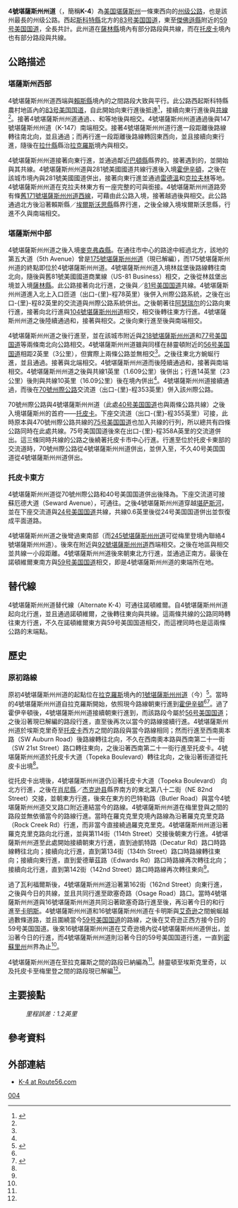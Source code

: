 {{noteTA
|G1=USState
}}
{{Infobox US Road
|Name = 4號堪薩斯州州道<br />Kansas State Highway 4
|Shield = K-4.svg
|Map = K-4 map.png
|Formed = 
|state=KS
|type=KS
|established=
|Mile=367
|length_round=0
|length_ref=
|cities=
|counties=[[斯科特縣_(堪薩斯州)|斯科特縣]]、[[雷恩縣_(堪薩斯州)|雷恩縣]]、[[內斯縣_(堪薩斯州)|內斯縣]]、[[拉什縣_(堪薩斯州)|拉什縣]]、[[巴頓縣_(堪薩斯州)|巴頓縣]]、[[賴斯縣_(堪薩斯州)|賴斯縣]]、[[埃爾斯沃思縣_(堪薩斯州)|埃爾斯沃思縣]]、[[麥克弗森縣_(堪薩斯州)|麥克弗森縣]]、[[薩林縣_(堪薩斯州)|薩林縣]]、[[迪金森县_(堪萨斯州)|迪金森县]]、[[摩里斯縣_(堪薩斯州)|摩里斯縣]]、[[沃邦西县_(堪萨斯州)|沃邦西县]]、[[肖尼縣_(堪薩斯州)|肖尼縣]]、[[傑佛遜縣_(堪薩斯州)|傑佛遜縣]]
|direction_a=西
|terminus_a={{Jct|country=USA|US|83}}（{{le|斯科特城 (堪薩斯州)|Scott City, Kansas|斯科特城}}北方） 
|junction={{plainlist|
*{{Jct|country=USA|US|283}}（{{le|蘭瑟姆 (堪薩斯州)|Ransom, Kansas|蘭瑟姆}}）
*{{Jct|country=USA|US|183}}（[[拉克羅斯_(堪薩斯州)|拉克羅斯]]）
*{{Jct|country=USA|US|281}}（[[霍伊辛頓_(堪薩斯州)|霍伊辛頓]]）
*{{Jct|country=USA|I|135|US|81}}（自{{le|林兹堡 (堪薩斯州)|Lindsborg, Kansas|林兹堡}}至[[阿瑟瑞尔|阿瑟瑞尔]]）
*{{Jct|country=USA|US|77}}（{{le|赫靈頓 (堪薩斯州)|Herington, Kansas|赫靈頓}}）
*{{Jct|country=USA|I|70|US|40}}（[[托皮卡|托皮卡]]西方）
*{{Jct|country=USA|I|470|US|75}}（托皮卡）
*{{Jct|country=USA|US|75}}（托皮卡）
*{{Jct|state=KS|I|70|I|470|KTA||}}（托皮卡）
*{{Jct|country=USA|US|40}}（托皮卡）
*{{Jct|country=USA|US|24}}（托皮卡東北方）
}}
|direction_b=東
|terminus_b={{Jct|country=USA|US|59}}（{{le|諾頓維爾 (堪薩斯州)|Nortonville, Kansas|諾頓維爾}}）
|previous_type=KS
|previous_route=3
|next_type=KS
|next_route=5
}}
'''4號堪薩斯州州道'''（{{lang|en|'''Kansas State Highway 4'''}}，簡稱'''K-4'''）為[[美国|美国]][[堪薩斯州|堪薩斯州]]一條東西向的[[州级公路|州级公路]]，也是該州最長的州级公路。西起[[斯科特縣_(堪薩斯州)|斯科特縣]]{{le|斯科特城 (堪薩斯州)|Scott City, Kansas|斯科特城}}北方的[[83号美国国道|83号美国国道]]，東至[[傑佛遜縣_(堪薩斯州)|傑佛遜縣]]{{le|諾頓維爾 (堪薩斯州)|Nortonville, Kansas|諾頓維爾}}附近的[[59号美国国道|59号美国国道]]，全長共計{{convert|367|mi|km}}。此州道在[[薩林縣_(堪薩斯州)|薩林縣]]境內有部分路段與{{le|135號州際公路 (堪薩斯州)|Interstate 135 (Kansas)|135號州際公路}}共線，而在[[托皮卡|托皮卡]]境內也有部分路段與{{le|70號州際公路 (堪薩斯州)|Interstate 70 in Kansas|70號州際公路}}共線。

==公路描述==
===堪薩斯州西部===
4號堪薩斯州州道西端與[[賴斯縣_(堪薩斯州)|賴斯縣]]境內的{{le|14號堪薩斯州州道|K-14 (Kansas highway)}}之間路段大致與{{le|96號堪薩斯州州道|K-96 (Kansas highway)}}平行。此公路西起斯科特縣農村地區內的[[83号美国国道|83号美国国道]]，自此開始向東行進{{convert|16|mi|km}}後抵達{{le|希利 (堪薩斯州)|Healy, Kansas|希利}}<ref name="kdot-map-2007">{{cite map|publisher=Kansas Department of Transportation|title=Official State Transportation Map|edition=2007-2008}}</ref>，接續向東行進{{convert|6|mi|km}}後與{{le|23號堪薩斯州州道|K-23 (Kansas highway)}}[[共線_(道路)|共線]]{{convert|2|mi|km}}<ref name="kdot-map-2007"/>。接著4號堪薩斯州州道通過{{le|希爾茲 (堪薩斯州)|Shields, Kansas|希爾茲}}、{{le|尤蒂卡 (堪薩斯州)|Utica, Kansas|尤蒂卡}}、{{le|阿諾德 (堪薩斯州)|Arnold, Kansas|阿諾德}}和{{le|蘭瑟姆 (堪薩斯州)|Ransom, Kansas|蘭瑟姆}}等地後與{{le|283號美國國道 (堪薩斯州)|U.S. Route 283 (Kansas)|283號美國國道}}相交。4號堪薩斯州州道通過{{le|布勞內爾 (堪薩斯州)|Brownell, Kansas|布勞內爾}}後與147號堪薩斯州州道（K-147）南端相交。接著4號堪薩斯州州道行進一段距離後路線轉往南北向，並且通過{{le|麥克拉肯 (堪薩斯州)|McCracken, Kansas|麥克拉肯}}；而再行進一段距離後路線轉回東西向，並且接續向東行進，隨後在[[拉什縣_(堪薩斯州)|拉什縣]]縣治[[拉克羅斯_(堪薩斯州)|拉克羅斯]]境內與{{le|183號美國國道 (堪薩斯州)|U.S. Route 183 (Kansas)|183號美國國道}}相交。

4號堪薩斯州州道接著向東行進，並通過鄰近[[巴頓縣_(堪薩斯州)|巴頓縣]]縣界的{{le|奧蒂斯 (堪薩斯州)|Otis, Kansas|奧蒂斯}}。接著遇到{{le|281號美國國道 (堪薩斯州)|U.S. Route 281 (Kansas)|281號美國國道}}的{{le|T字路口|T-intersection}}，並開始與其共線。4號堪薩斯州州道與281號美國國道共線行進後入境[[霍伊辛頓_(堪薩斯州)|霍伊辛頓]]，之後在該城市境內與281號美國國道併出，接著向東行進並通過[[雷德溫_(堪薩斯州)|雷德溫]]和[[克拉夫林_(堪薩斯州)|克拉夫林]]等地。4號堪薩斯州州道在克拉夫林東方有一座完整的{{le|部分苜蓿葉型交流道|Partial cloverleaf interchange}}可與{{le|156號堪薩斯州州道|K-156 (Kansas highway)}}銜接。4號堪薩斯州州道路旁有條[[171號堪薩斯州州道#歷史|舊171號堪薩斯州州道西線]]，可藉由此公路入境{{le|布什頓 (堪薩斯州)|Bushton, Kansas|布什頓}}，接著越過{{le|弗雷德里克 (堪薩斯州)|Frederick, Kansas|弗雷德里克}}後與{{le|14號堪薩斯州州道|K-14 (Kansas highway)}}相交。此公路通過{{le|傑納西奧 (堪薩斯州)|Geneseo, Kansas|傑納西奧}}北方後沿著賴斯縣／[[埃爾斯沃思縣_(堪薩斯州)|埃爾斯沃思縣]]縣界行進，之後全線入境埃爾斯沃思縣，行進不久與{{le|141號堪薩斯州州道|K-141 (Kansas highway)}}南端相交。

===堪薩斯州中部===
4號堪薩斯州州道之後入境[[麥克弗森縣_(堪薩斯州)|麥克弗森縣]]。在通往{{le|林兹堡 (堪薩斯州)|Lindsborg, Kansas|林兹堡}}市中心的路途中經過{{le|馬凱特 (堪薩斯州)|Marquette, Kansas|馬凱特}}北方，該地的第五大道（5th Avenue）曾是[[175號堪薩斯州州道|175號堪薩斯州州道]]（現已解編），而175號堪薩斯州州道的終點即位於4號堪薩斯州州道。4號堪薩斯州州道入境林兹堡後路線轉往南北向，隨後與舊81號美國國道商業線（US-81 Business）相交，之後從林兹堡出境並入境[[薩林縣_(堪薩斯州)|薩林縣]]。此公路接著向北行進，之後與{{le|135號州際公路 (堪薩斯州)|Interstate 135 (Kansas)|135號州際公路}}／[[81号美国国道|81号美国国道]]共線。4號堪薩斯州州道進入北上入口匝道（出口-{里}-程78英里）後併入州際公路系統，之後在出口-{里}-程82英里的交流道與州際公路系統併出。之後朝著往[[阿瑟瑞尔|阿瑟瑞尔]]的公路向東行進，接著向北行進與[[104號堪薩斯州州道|104號堪薩斯州州道]]相交，相交後轉往東方行進。4號堪薩斯州州道之後陸續通過{{le|吉普瑟姆 (堪薩斯州)|Gypsum, Kansas|吉普瑟姆}}和{{le|卡爾頓 (堪薩斯州)|Carlton, Kansas|卡爾頓}}，接著與{{le|15號堪薩斯州州道|K-15 (Kansas highway)}}相交。之後向東行進至{{le|霍普 (堪薩斯州)|Hope, Kansas|霍普}}後與{{le|43號堪薩斯州州道|K-43 (Kansas highway)}}南端相交。

4號堪薩斯州州道之後行進至{{le|赫靈頓 (堪薩斯州)|Herington, Kansas|赫靈頓}}，並在該城市附近與[[堪薩斯州州道支線列表|218號堪薩斯州州道]]和[[77号美国国道|77号美国国道]]等兩條南北向公路相交。4號堪薩斯州州道雖與同樣在赫靈頓附近的[[56号美国国道|56号美国国道]]相距2英里（3公里），但實際上兩條公路並無相交<ref name="kdot-map-2007"/>。之後往東北方蜿蜒行進，並且通過{{le|拉蒂默 (堪薩斯州)|Latimer, Kansas|拉蒂默}}。接著與{{le|149號堪薩斯州州道|K-149 (Kansas highway)}}北端相交。4號堪薩斯州州道而後陸續通過{{le|懷特城 (堪薩斯州)|White City, Kansas|懷特城}}和{{le|德懷特 (堪薩斯州)|Dwight, Kansas|德懷特}}，接著與{{le|57號堪薩斯州州道|K-57 (Kansas highway)}}南端相交。4號堪薩斯州州道之後與{{le|177號堪薩斯州州道|K-177 (Kansas highway)}}共線1英里（1.609公里）後併出；行進14英里（23公里）後則與{{le|99號堪薩斯州州道|K-99 (Kansas highway)}}共線10英里（16.09公里）後在{{le|埃斯克里奇 (堪薩斯州)|Eskridge, Kansas|埃斯克里奇}}境內併出<ref name="kdot-map-2007"/>。4號堪薩斯州州道接續通過{{le|多佛 (堪薩斯州)|Dover, Kansas|多佛}}，而後在[[70號州際公路|70號州際公路]]交流道（出口-{里}-程353英里）併入該州際公路。

70號州際公路與4號堪薩斯州州道（此處[[40号美国国道|40号美国国道]]也與兩條公路共線）之後入境堪薩斯州的首府——[[托皮卡|托皮卡]]。下座交流道（出口-{里}-程355英里）可接{{le|470號州際公路 (堪薩斯州)|Interstate 470 (Kansas)|470號州際公路}}，此時原本與470號州際公路共線的[[75号美国国道|75号美国国道]]也加入共線的行列，所以總共有四條公路同時在此處共線。75号美国国道後來在出口-{里}-程358A英里的交流道併出。這三條同時共線的公路之後繞著托皮卡市中心行進。行進至位於托皮卡東部的交流道時，70號州際公路從4號堪薩斯州州道併出，並併入至{{le|堪薩斯州收費公路|Kansas Turnpike}}，不久40号美国国道從4號堪薩斯州州道併出。

===托皮卡東方===
4號堪薩斯州州道從70號州際公路和40号美国国道併出後降為{{le|超級二車道高速公路|Super two}}。下座交流道可接蘇厄德大道（Seward Avenue），可通往{{le|菲利普比爾德市立機場|Philip Billard Municipal Airport}}。之後4號堪薩斯州州道穿越[[堪萨斯河|堪萨斯河]]，並在下座交流道與[[24号美国国道|24号美国国道]]共線，共線0.6英里後從24号美国国道併出並恢復成平面道路。

4號堪薩斯州州道之後彎過{{le|梅里登 (堪薩斯州)|Meriden, Kansas|梅里登}}東南部（而[[245號堪薩斯州州道|245號堪薩斯州州道]]可從梅里登境內聯絡4號堪薩斯州州道）。後來在{{le|羅克克里克 (堪薩斯州)|Rock Creek, Kansas|羅克克里克}}附近與[[92號堪薩斯州州道|92號堪薩斯州州道]]西端相交。之後在{{le|瓦利福爾斯 (堪薩斯州)|Valley Falls, Kansas|瓦利福爾斯}}地區與{{le|16號堪薩斯州州道|K-16 (Kansas highway)}}相交並共線一小段距離。4號堪薩斯州州道後來朝東北方行進，並通過{{le|諾頓維爾 (堪薩斯州)|Nortonville, Kansas|諾頓維爾}}正南方。最後在諾頓維爾東南方與[[59号美国国道|59号美国国道]]相交，即是4號堪薩斯州州道的東端所在地。

==替代線==
4號堪薩斯州州道替代線（Alternate K-4）可通往諾頓維爾。自4號堪薩斯州州道起向北行進，並且通過諾頓維爾，之後轉往東向與{{le|159號美國國道 (堪薩斯州)|U.S. Route 159 (Kansas)|159號美國國道}}共線。這兩條共線的公路同時轉往東方行進，不久在諾頓維爾東方與59号美国国道相交，而這裡同時也是這兩條公路的末端點。

==歷史==
===原初路線===
原初4號堪薩斯州州道的起點位在[[拉克羅斯_(堪薩斯州)|拉克羅斯]]境內的[[1號堪薩斯州州道|1號堪薩斯州州道]]（今{{le|183號美國國道 (堪薩斯州)|U.S. Route 183 (Kansas)|183號美國國道}}）<ref name=1926w>{{cite web|url=http://www.broermapsonline.org/members/NorthAmerica/UnitedStates/NorthCentral/Kansas/unitedstates1926ra_048.html|title=Rand McNally Auto Road Atlas (western Kansas)|publisher=[[蘭德麥奈利|蘭德麥奈利]]|year=1926|accessdate=2007-10-04|archive-date=2008-03-31|archive-url=https://web.archive.org/web/20080331195957/http://www.broermapsonline.org/members/NorthAmerica/UnitedStates/NorthCentral/Kansas/unitedstates1926ra_048.html|dead-url=no}}</ref>。當時的4號堪薩斯州州道自拉克羅斯開始，依照現今路線朝東行進到[[霍伊辛頓_(堪薩斯州)|霍伊辛頓]]<ref name=1926w /><ref name=1926e>{{cite web|url=http://www.broermapsonline.org/members/NorthAmerica/UnitedStates/NorthCentral/Kansas/unitedstates1926ra_049.html|title=Rand McNally Auto Road Atlas (eastern Kansas)|publisher=[[蘭德麥奈利|蘭德麥奈利]]|year=1926|accessdate=2007-10-04|archive-date=2008-03-31|archive-url=https://web.archive.org/web/20080331200002/http://www.broermapsonline.org/members/NorthAmerica/UnitedStates/NorthCentral/Kansas/unitedstates1926ra_049.html|dead-url=no}}</ref>。過了霍伊辛頓後，4號堪薩斯州州道接續朝東行進到{{le|康瑟爾格羅夫 (堪薩斯州)|Council Grove, Kansas|康瑟爾格羅夫}}，而該路段今屬於[[56号美国国道|56号美国国道]]；之後沿著現已解編的路段行進，直至{{le|埃斯克里奇 (堪薩斯州)|Eskridge, Kansas|埃斯克里奇}}後再次以當今的路線接續行進。4號堪薩斯州州道於埃斯克里奇至[[托皮卡|托皮卡]]西方之間的路段與當今路線相同；然而行進至西南奧本路（SW Auburn Road）後路線轉往北向，不久在西南奧本路與西南第二十一街（SW 21st Street）路口轉往東向，之後沿著西南第二十一街行進至托皮卡。4號堪薩斯州州道於托皮卡大道（Topeka Boulevard）轉往北向，之後沿著街道從托皮卡出境<ref name=1926e />。

從托皮卡出境後，4號堪薩斯州州道仍沿著托皮卡大道（Topeka Boulevard） 向北方行進，之後在[[肖尼縣_(堪薩斯州)|肖尼縣]]／[[杰克逊县_(堪萨斯州)|杰克逊县]]縣界南方的東北第八十二街（NE 82nd Street）交接，並朝東方行進，後來在{{le|梅里登 (堪薩斯州)|Meriden, Kansas|梅里登}}東方的巴特勒路（Butler Road）與當今4號堪薩斯州州道交叉路口附近連結當今的路線。4號堪薩斯州州道在梅里登與{{le|瓦利福爾斯 (堪薩斯州)|Valley Falls, Kansas|瓦利福爾斯}}之間的路段並無依循當今的路線行進。當時在羅克克里克境內路線為沿著羅克克里克路（Rock Creek Rd）行進，而非當今直接繞過羅克克里克。4號堪薩斯州州道沿著羅克克里克路向北行進，並與第114街（114th Street）交接後朝東方行進。4號堪薩斯州州道至此處開始接續朝東方行進，直到迪凱特路（Decatur Rd）路口時路線轉往北向；接續向北行進，直到第134街（134th Street）路口時路線轉往東向；接續向東行進，直到愛德華茲路（Edwards Rd）路口時路線再次轉往北向；接續向北行進，直到第142街（142nd Street）路口時路線再次轉往東向<ref name=1926e />。

過了瓦利福爾斯後，4號堪薩斯州州道沿著第162街（162nd Street）向東行進，之後與今日的{{le|16號堪薩斯州州道|K-16 (Kansas highway)}}共線，並且共同行進至歐塞奇路（Osage Road）路口。當時4號堪薩斯州州道與16號堪薩斯州州道共同沿著歐塞奇路行進至{{le|諾頓維爾 (堪薩斯州)|Nortonville, Kansas|諾頓維爾}}後，再沿著今日的{{le|159號美國國道 (堪薩斯州)|U.S. Route 159 (Kansas)|159號美國國道}}和{{le|116號堪薩斯州州道|K-116 (Kansas highway)}}行進至[[卡明斯_(堪薩斯州)|卡明斯]]。4號堪薩斯州州道和16號堪薩斯州州道在卡明斯與[[艾奇逊_(堪萨斯州)|艾奇逊]]之間蜿蜒越過數條道路，並且圍繞當今[[59号美国国道|59号美国国道]]的路線，之後在艾奇逊正西方接今日的59号美国国道。後來16號堪薩斯州州道在艾奇逊境內從4號堪薩斯州州道併出，並沿著今日的{{le|7號堪薩斯州州道|K-7 (Kansas highway)}}行進，而4號堪薩斯州州道則沿著今日的59号美国国道行進，一直到[[密蘇里州|密蘇里州]]州界為止<ref name=1926e />。

4號堪薩斯州州道在{{le|斯科特城 (堪薩斯州)|Scott City, Kansas|斯科特城}}至拉克羅斯之間的路段已納編為{{le|52號堪薩斯州州道|K-52 (Kansas highway)}}<ref name=1926w />。赫靈頓至埃斯克里奇，以及托皮卡至梅里登之間的路段現已解編<ref name=1926e />。

==主要接點==
{{KSinttop|exit|length_ref=<ref name="ggm">Distances computed with Google Maps' direction features on 2007-10-03.</ref>}}
{{KSint|exit
|espan=12
|county=斯科特縣
|location=none
|mile=0.0
|road={{jct|country=USA|US|83}}
|notes=公路西端
}}
{{KSint
|county=雷恩縣
|cspan=2
|location=none
|type=concur
|mile=21.7
|road={{jct|state=KS|KS|23|dir1=北上}}
|notes=與23號堪薩斯州州道共線起點
}}
{{KSint
|location=none
|type=concur
|mile=23.7
|road={{jct|state=KS|KS|23|dir1=南下}}
|notes=與23號堪薩斯州州道共線終點
}}
{{KSint
|county=內斯縣
|cspan=2
|location=蘭瑟姆
|mile=54.9
|road={{jct|country=USA|US|283}}
}}
{{KSint
|location=none
|mile=61.1
|road={{jct|state=KS|KS|147}}
|notes=147號堪薩斯州州道南端
}}
{{KSint
|county=拉什縣
|location=拉克羅斯
|mile=93.4
|road={{jct|country=USA|US|183}}
}}
{{KSint
|county=巴頓縣
|cspan=3
|location=none
|type=concur
|mile=118.4
|road={{jct|country=USA|US|281|dir1=北上}}
|notes=與281號美國國道共線起點
}}
{{KSint
|location=霍伊辛頓
|type=concur
|mile=123.1
|road={{jct|country=USA|US|281|dir1=南下}}
|notes=與281號美國國道共線終點
}}
{{KSint
|location=none
|mile=137.8
|road={{jct|state=KS|KS|156}}
|notes=苜蓿葉型交流道
}}
{{KSint
|county=賴斯縣
|cspan=2
|location=none
|mile=141.0
|road=舊171號堪薩斯州州道西線
|notes=舊171號堪薩斯州州道西線北端
}}
{{KSint
|location=基尼西奧
|mile=154.4
|road={{jct|state=KS|KS|14}}
}}
{{KSint
|county=埃爾斯沃思縣
|location=none
|mile=169.2
|road={{jct|state=KS|KS|141}}
|notes=141號堪薩斯州州道南端
}}
{{jctco|state=KS|county=麥克弗森縣
}}
{{KSint|exit
|espan=2
|county=薩林縣
|cspan=3
|location=none
|type=concur
|mile=190.2
|road={{jct|country=USA|I|135|US|81|dir2=南下}}
|notes=135號州際公路之出口-{里}-程為78英里<br>與135號州際公路／81號美國國道共線起點
}}
{{KSint
|location=阿瑟瑞爾
|type=concur
|mile=194.2
|road={{jct|country=USA|I|135|US|81|dir2=北上}}
|notes=135號州際公路之出口-{里}-程為82英里<br>與135號州際公路／81號美國國道共線終點
}}
{{KSint|exit
|espan=12
|location=none
|type=
|mile=196.7
|road={{jct|state=KS|KS|104}}
|notes=104號堪薩斯州州道南端
}}
{{KSint
|county=迪金森县
|cspan=3
|location=埃爾莫
|mile=219.6
|road={{jct|state=KS|KS|15}}
}}
{{KSint
|location=霍普
|mile=228.6
|road={{jct|state=KS|KS|43}}
|notes=43號堪薩斯州州道南端
}}
{{KSint
|location=赫靈頓
|lspan=2
|mile=234.4
|road={{jct|state=KS|KS|218}}
|notes=218號堪薩斯州州道北端
}}
{{KSint
|county=摩里斯縣
|cspan=5
|mile=236.4
|road={{jct|country=USA|US|77}}
}}
{{KSint
|location=none
|mile=248.9
|road={{jct|state=KS|KS|149}}
}}
{{KSint
|location=德懷特
|mile=263.7
|road={{jct|state=KS|KS|57}}
|notes=57號堪薩斯州州道南端
}}
{{KSint
|location=none
|type=concur
|mile=268.7
|road={{jct|state=KS|KS|177|dir1=南下}}
|notes=與177號堪薩斯州州道共線起點
}}
{{KSint
|location=none
|type=concur
|mile=269.7
|road={{jct|state=KS|KS|177|dir1=北上}}
|notes=與177號堪薩斯州州道共線終點
}}
{{KSint
|county=沃邦西縣
|cspan=2
|location=none
|type=concur
|mile=283.5
|road={{jct|state=KS|KS|99|dir1=北上}}
|notes=與99號堪薩斯州州道共線起點
}}
{{KSint
|location=埃斯克里奇
|type=concur
|mile=293.6
|road={{jct|state=KS|KS|99|dir1=南下}}
|notes=與99號堪薩斯州州道共線終點
}}
{{KSint
|county=肖尼縣
|cspan=24
|location=none
|type=concur
|mile=321.0
|road={{jct|country=USA|I|70|US|40|dir2=西向}}
|notes=70號州際公路之出口-{里}-程為353英里<br>與70號州際公路／40號美國國道共線起點
}}
{{KSint|exit
|location=托皮卡
|lspan=20
|mile=
|exit=355
|road={{jct|country=USA|I|470|dir1=東向|US|75|dir2=南下}}
|type=concur
|notes=與75號美國國道共線起點<br>470號州際公路西端<br>與70號州際公路／40號美國國道接續共線
}}
{{KSint|exit
|mile=
|exit=356
|road=沃納梅克路（Wanamaker Road）
}}
{{KSint|exit
|mile=
|exit=357A
|road=費爾勞恩路（Fairlawn Road）
|notes=
}}
{{KSint|exit
|mile=
|exit=357B
|road=丹伯里巷（Danbury Lane）
|type=incomplete
|notes=僅西向出口
}}
{{KSint|exit
|mile=
|exit=358A
|road={{jct|country=USA|US|75|dir1=北上}}
|type=concur
|notes=與75號美國國道共線終點
}}
{{KSint|exit
|mile=
|exit=358B
|road=蓋奇大道（Gage Boulevard）
|notes=
}}
{{KSint|exit
|mile=
|exit=359
|road=麥克維卡大道（MacVicar Avenue）
}}
{{KSint|exit
|mile=
|exit=361A
|road=第一大道（1st Avenue）
|type=incomplete
|notes=可接托皮卡大道（Topeka Boulevard）<br>僅東出西入
}}
{{KSint|exit
|mile=
|exit=361B
|road=第三街（3rd Street）、門羅街（Monroe Street）
|type=incomplete
|notes=僅東出西入
}}
{{KSint|exit
|mile=
|exit=362A
|road=第四街（4th Street）
|type=incomplete
|notes=僅西出東入
}}
{{KSint|exit
|mile=
|exit=362B
|road=第八大道（8th Avenue）
|notes=
}}
{{KSint|exit
|mile=
|exit=362C
|road=第十大道（10th Avenue）、麥迪遜街（Madison Street）
|type=incomplete
|notes=僅西出東入
}}
{{KSint|exit
|mile=
|exit=363
|road=亞當斯街（Adams Street）、布蘭納公路（Branner Trafficway）
}}
{{KSint|exit
|mile=
|exit=364A
|road=加利福尼亞大道（California Avenue）
}}
{{KSint|exit
|mile=
|exit=364B
|road=卡納漢大道（Carnahan Avenue）、迪爾克里克公路（Deer Creek Trafficway）
}}
{{KSint|exit
|mile=
|exit=365
|road=賴斯路（Rice Road）
}}
{{KSint|exit
|type=concur
|mile=333.6
|exit=—
|road={{jct|state=KS|I|70|KTA|dir2=東向}}
|notes=70號州際公路之出口-{里}-程為366英里<br>與70號州際公路共線終點
}}
{{jctbridge|exit
|type=trans
|place=超級二車道高速公路西端
}}
{{KSint|exit
|type=concur
|mile=334.9
|exit=—
|road={{jct|country=USA|US|40|dir1=東向}}
|notes=與40號美國國道共線終點
}}
{{KSint|exit
|mile=336.0
|exit=—
|road=蘇厄德大道（Seward Avenue）
|notes=
}}
{{KSint|exit
|location=none
|type=concur
|mile=338.2
|exit=—
|road={{jct|country=USA|US|24|dir1=西向}}
|notes=與24號美國國道共線起點
}}
{{KSint|exit
|location=none
|type=concur
|mile=338.8
|exit=—
|road={{jct|country=USA|US|24|dir1=東向}}
|notes=鑽石型交流道、與24號美國國道共線終點
}}
{{jctbridge|exit
|type=trans
|location=none
|place=超級二車道高速公路東端
}}
{{KSint|exit
|espan=5
|county=傑佛遜縣
|cspan=5
|location=梅里登
|mile=345.5
|road={{jct|state=KS|KS|245}}
|notes=245號堪薩斯州州道南端
}}
{{KSint
|location=none
|mile=350.0
|road={{jct|state=KS|KS|92}}
|notes=92號堪薩斯州州道西端
}}
{{KSint
|location=瓦利福爾斯
|lspan=2
|type=concur
|mile=359.4
|road={{jct|state=KS|KS|16|dir1=西向}}
|notes=與16號堪薩斯州州道共線起點
}}
{{KSint
|type=concur
|mile=360.2
|road={{jct|state=KS|KS|16|dir1=東向}}
|notes=與16號堪薩斯州州道共線終點
}}
{{KSint
|location=諾頓維爾
|mile=367
|road={{jct|country=USA|US|59}}
|notes=公路東端
}}
:''里程誤差：1.2英里''
{{jctbtm|exit|keys=concur,incomplete,trans}}

==參考資料==
{{Reflist}}

==外部連結==
{{Attached KML|display=title,inline}}
*[https://web.archive.org/web/20070927002028/http://www.route56.com/highways/highways.cgi?hwy1=4&fulldesc=1&hist=1&I=1&photos=1 K-4 at Route56.com]

[[Category:堪薩斯州州道|004]]